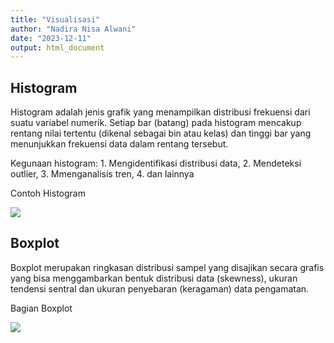 ---
title: "Visualisasi"
author: "Nadira Nisa Alwani"
date: "2023-12-11"
output: html_document
---


## **Histogram**

Histogram adalah jenis grafik yang menampilkan distribusi frekuensi dari suatu variabel numerik. Setiap bar (batang) pada histogram mencakup rentang nilai tertentu (dikenal sebagai bin atau kelas) dan tinggi bar yang menunjukkan frekuensi data dalam rentang tersebut.

Kegunaan histogram:
1. Mengidentifikasi distribusi data,
2. Mendeteksi outlier, 
3. Mmenganalisis tren, 
4. ⁠dan lainnya

Contoh Histogram


![](histogram.png)

## **Boxplot**

Boxplot merupakan ringkasan distribusi sampel yang disajikan secara grafis yang bisa menggambarkan bentuk distribusi data (skewness), ukuran tendensi sentral dan ukuran penyebaran (keragaman) data pengamatan.

Bagian Boxplot

![](boxplot.png)